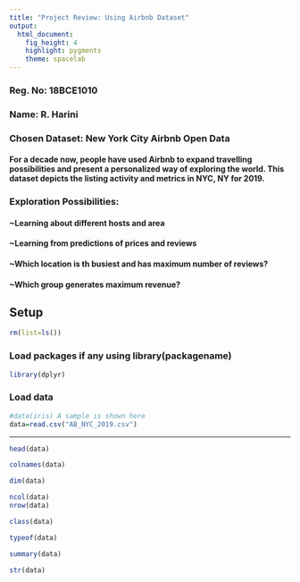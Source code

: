 ```yaml
---
title: "Project Review: Using Airbnb Dataset"
output: 
  html_document: 
    fig_height: 4
    highlight: pygments
    theme: spacelab
---
```

### Reg. No: 18BCE1010


### Name: R. Harini


### Chosen Dataset: New York City Airbnb Open Data

#### For a decade now, people have used Airbnb to expand travelling possibilities and present a personalized way of exploring the world. This dataset depicts the listing activity and metrics in NYC, NY for 2019.

### Exploration Possibilities:

#### ~Learning about different hosts and area

#### ~Learning from predictions of prices and reviews

#### ~Which location is th busiest and has maximum number of reviews?

#### ~Which group generates maximum revenue?


## Setup
```r
rm(list=ls())
```


### Load packages if any using library(packagename)
```r
library(dplyr)
```



### Load data
```r
#data(iris) A sample is shown here
data=read.csv("AB_NYC_2019.csv")
```



* * *



```r
head(data)
```
```r
colnames(data)
```

```r
dim(data)
```


```r
ncol(data)
nrow(data)
```

```r
class(data)
```
```r
typeof(data)
```

```r
summary(data)
```

```r
str(data)
```




